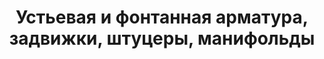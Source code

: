 ---
id: 5
title: "Устьевая и фонтанная арматура, задвижки, штуцеры, манифольды"
image : "./wellhead_and_fountain_fittings.png"
ready: true
---